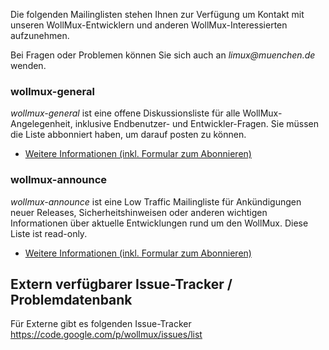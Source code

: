 Die folgenden Mailinglisten stehen Ihnen zur Verfügung um Kontakt mit unseren WollMux-Entwicklern und anderen WollMux-Interessierten aufzunehmen.

Bei Fragen oder Problemen können Sie sich auch an ''limux@muenchen.de'' wenden.

=== wollmux-general ===

''wollmux-general'' ist eine offene Diskussionsliste für alle WollMux-Angelegenheit, inklusive Endbenutzer- und Entwickler-Fragen. Sie müssen die Liste abbonniert haben, um darauf posten zu können.

* [http://joinup.ec.europa.eu/mailman/listinfo/wollmux-general Weitere Informationen (inkl. Formular zum Abonnieren)]

=== wollmux-announce ===

''wollmux-announce'' ist eine Low Traffic Mailingliste für Ankündigungen neuer Releases, Sicherheitshinweisen oder anderen wichtigen Informationen über aktuelle Entwicklungen rund um den WollMux. Diese Liste ist read-only.

* [http://joinup.ec.europa.eu/mailman/listinfo/wollmux-announce Weitere Informationen (inkl. Formular zum Abonnieren)]

== Extern verfügbarer Issue-Tracker / Problemdatenbank ==
Für Externe gibt es folgenden Issue-Tracker https://code.google.com/p/wollmux/issues/list